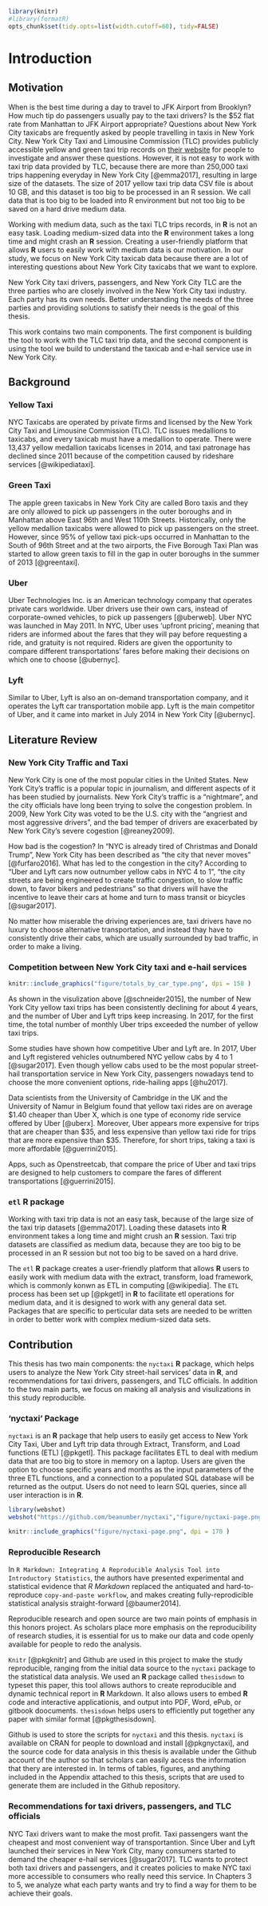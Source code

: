 ```r
library(knitr)
#library(formatR)
opts_chunk$set(tidy.opts=list(width.cutoff=60), tidy=FALSE)
```

# Introduction
## Motivation
When is the best time during a day to travel to JFK Airport from Brooklyn? How much tip do passengers usually pay to the taxi drivers? Is the \$52 flat rate from Manhattan to JFK Airport appropriate? Questions about New York City taxicabs are frequently asked by people travelling in taxis in New York City. New York City Taxi and Limousine Commission (TLC) provides publicly accessible yellow and green taxi trip records on [their website](http://www.nyc.gov/html/tlc/html/about/trip_record_data.shtml) for people to investigate and answer these questions. However, it is not easy to work with taxi trip data provided by TLC, because there are more than 250,000 taxi trips happening everyday in New York City [@emma2017], resulting in large size of the datasets. The size of 2017 yellow taxi trip data CSV file is about 10 GB, and this dataset is too big to be processed in an R session. We call data that is too big to be loaded into R environment but not too big to be saved on a hard drive medium data.

Working with medium data, such as the taxi TLC trips records, in **R** is not an easy task. Loading medium-sized data into the **R** environment takes a long time and might crash an **R** session. Creating a user-friendly platform that allows **R** users to easily work with medium data is our motivation. In our study, we focus on New York City taxicab data because there are a lot of interesting questions about New York City taxicabs that we want to explore. 

New York City taxi drivers, passengers, and New York City TLC are the three parties who are closely involved in the New York City taxi industry. Each party has its own needs. Better understanding the needs of the three parties and providing solutions to satisfy their needs is the goal of this thesis.

This work contains two main components. The first component is building the tool to work with the TLC taxi trip data, and the second component is using the tool we build to understand the taxicab and e-hail service use in New York City.

## Background
### Yellow Taxi
NYC Taxicabs are operated by private firms and licensed by the New York City Taxi and Limousine Commission (TLC). TLC issues medallions to taxicabs, and every taxicab must have a medallion to operate. There were 13,437 yellow medallion taxicabs licenses in 2014, and taxi patronage has declined since 2011 because of the competition caused by rideshare services [@wikipediataxi].

### Green Taxi
The apple green taxicabs in New York City are called Boro taxis and they are only allowed to pick up passengers in the outer boroughs and in Manhattan above East 96th and West 110th Streets. Historically, only the yellow medallion taxicabs were allowed to pick up passengers on the street. However, since 95% of yellow taxi pick-ups occurred in Manhattan to the South of 96th Street and at the two airports, the Five Borough Taxi Plan was started to allow green taxis to fill in the gap in outer boroughs in the summer of 2013 [@greentaxi].

### Uber
Uber Technologies Inc. is an American technology company that operates private cars worldwide. Uber drivers use their own cars, instead of corporate-owned vehicles, to pick up passengers [@uberweb]. Uber NYC was launched in May 2011. In NYC, Uber uses 'upfront pricing', meaning that riders are informed about the fares that they will pay before requesting a ride, and gratuity is not required. Riders are given the opportunity to compare different transportations' fares before making their decisions on which one to choose [@ubernyc]. 

### Lyft
Similar to Uber, Lyft is also an on-demand transportation company, and it operates the Lyft car transportation mobile app. Lyft is the main competitor of Uber, and it came into market in July 2014 in New York City [@ubernyc]. 

## Literature Review 
### New York City Traffic and Taxi
New York City is one of the most popular cities in the United States. New York City's traffic is a popular topic in journalism, and different aspects of it has been studied by journalists. New York City's traffic is a "nightmare", and the city officials have long been trying to solve the congestion problem. In 2009, New York City was voted to be the U.S. city with the "angriest and most aggressive drivers", and the bad temper of drivers are exacerbated by New York City's severe cogestion [@reaney2009]. 

How bad is the cogestion? In "NYC is already tired of Christmas and Donald Trump", New York City has been described as "the city that never moves" [@furfaro2016]. What has led to the congestion in the city? According to "Uber and Lyft cars now outnumber yellow cabs in NYC 4 to 1", "the city streets are being engineered to create traffic congestion, to slow traffic down, to favor bikers and pedestrians" so that drivers will have the incentive to leave their cars at home and turn to mass transit or bicycles [@sugar2017]. 

No matter how miserable the driving experiences are, taxi drivers have no luxury to choose alternative transportation, and instead thay have to consistently drive their cabs, which are usually surrounded by bad traffic, in order to make a living.

### Competition between New York City taxi and e-hail services
```r
knitr::include_graphics("figure/totals_by_car_type.png", dpi = 150 )
```

As shown in the visulization above [@schneider2015], the number of New York City yellow taxi trips has been consistently declining for about 4 years, and the number of Uber and Lyft trips keep increasing. In 2017, for the first time, the total number of monthly Uber trips exceeded the number of yellow taxi trips. 

Some studies have shown how competitive Uber and Lyft are. In 2017, Uber and Lyft registered vehicles outnumbered NYC yellow cabs by 4 to 1 [@sugar2017]. Even though yellow cabs used to be the most popular street-hail transportation service in New York City, passengers nowadays tend to choose the more convenient options, ride-hailing apps [@hu2017].

Data scientists from the University of Cambridge in the UK and the University of Namur in Belgium found that yellow taxi rides are on average \$1.40 cheaper than Uber X, which is one type of economy ride service offered by Uber [@uberx]. Moreover, Uber appears more expensive for trips that are cheaper than \$35, and less expensive than yellow taxi ride for trips that are more expensive than \$35. Therefore, for short trips, taking a taxi is more affordable [@guerrini2015].

Apps, such as Openstreetcab, that compare the price of Uber and taxi trips are designed to help customers to compare the fares of different transportations [@guerrini2015].

### `etl` R package
Working with taxi trip data is not an easy task, because of the large size of the taxi trip datasets [@emma2017]. Loading these datasets into **R** environment takes a long time and might crush an **R** session. Taxi trip datasets are classified as medium data, because they are too big to be processed in an R session but not too big to be saved on a hard drive. 

The `etl` **R** package creates a user-friendly platform that allows **R** users to easily work with medium data with the extract, transform, load framework, which is commonly konwn as ETL in computing [@wikipedia]. The `ETL` process has been set up [@pkgetl] in **R** to facilitate etl operations for medium data, and it is designed to work with any general data set. Packages that are specific to  perticular data sets are needed to be written in order to better work with complex medium-sized data sets.

## Contribution
This thesis has two main components: the `nyctaxi` **R** package, which helps users to analyze the New York City street-hail services' data in **R**, and recommendations for taxi drivers, passengers, and TLC officials. In addition to the two main parts, we focus on making all analysis and visulizations in this study reproducible. 

### 'nyctaxi' Package
`nyctaxi` is an **R** package that help users to easily get access to New York City Taxi, Uber and Lyft trip data through Extract, Transform, and Load functions (ETL) [@pkgetl]. This package facilitates ETL to deal with medium data that are too big to store in memory on a laptop. Users are given the option to choose specific years and months as the input parameters of the three ETL functions, and a connection to a populated SQL database will be returned as the output. Users do not need to learn SQL queries, since all user interaction is in **R**.

```r
library(webshot)
webshot("https://github.com/beanumber/nyctaxi","figure/nyctaxi-page.png", cliprect = c(1425, 0, 1000, 500))
```

```r
knitr::include_graphics("figure/nyctaxi-page.png", dpi = 170 )
```

### Reproducible Research
In `R Markdown: Integrating A Reproducible Analysis Tool into Introductory Statistics`, the authors have presented experimental and statistical evidence that _R Markdown_ replaced the antiquated and hard-to-reproduce `copy-and-paste workflow`, and makes creating fully-reprodicible statistical analysis straight-forward [@baumer2014].

Reproducible research and open source are two main points of emphasis in this honors project. As scholars place more emphasis on the reproducibility of research studies, it is essential for us to make our data and code openly available for people to redo the analysis. 

`Knitr` [@pkgknitr] and Github are used in this project to make the study reproducible, ranging from the initial data source to the `nyctaxi` package to the statistical data analysis. We used an **R** package called `thesisdown` to typeset this paper, this tool allows authors to create reproducible and dynamic technical report in **R** Markdown. It also allows users to embed **R** code and interactive applicationis, and output into PDF, Word, ePub, or gitbook doocuments. `thesisdown` helps users to efficiently put together any paper with similar format [@pkgthesisdown].

Github is used to store the scripts for `nyctaxi` and this thesis. `nyctaxi` is available on CRAN for people to download and install [@pkgnyctaxi], and the source code for data analysis in this thesis is available under the Github account of the author so that scholars can easily access the  information that thery are interested in. In terms of tables, figures, and anything included in the Appendix attached to this thesis, scripts that are used to generate them are included in the Github repository.  

### Recommendations for taxi drivers, passengers, and TLC officials
NYC Taxi drivers want to make the most profit. Taxi passengers want the cheapest and most convenient way of transportantion. Since Uber and Lyft launched their services in New York City, many consumers started to demand the cheaper e-hail services [@sugar2017]. TLC wants to protect both taxi drivers and passengers, and it creates policies to make NYC taxi more accessible to consumers who really need this service. In Chapters 3 to 5, we analyze what each party wants and try to find a way for them to be achieve their goals. 
